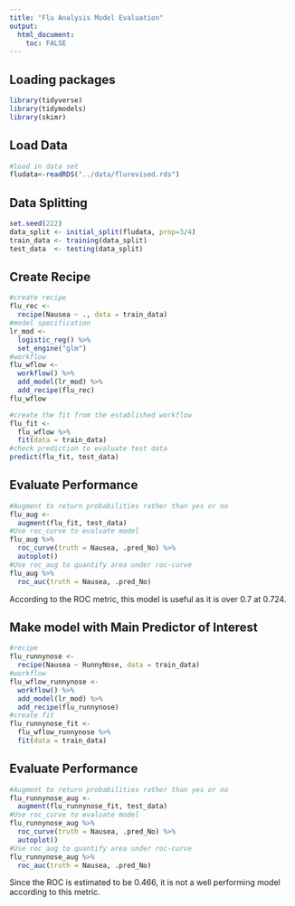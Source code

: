 ```yaml
---
title: "Flu Analysis Model Evaluation"
output:
  html_document:
    toc: FALSE
---
```



## Loading packages
```r
library(tidyverse)
library(tidymodels)
library(skimr)
```
## Load Data

```r
#load in data set
fludata<-readRDS("../data/flurevised.rds")
```

## Data Splitting

```r
set.seed(222)
data_split <- initial_split(fludata, prop=3/4)
train_data <- training(data_split)
test_data  <- testing(data_split)
```

## Create Recipe

```r
#create recipe
flu_rec <- 
  recipe(Nausea ~ ., data = train_data) 
#model specification
lr_mod <- 
  logistic_reg() %>% 
  set_engine("glm")
#workflow
flu_wflow <- 
  workflow() %>% 
  add_model(lr_mod) %>% 
  add_recipe(flu_rec)
flu_wflow
```

```r
#create the fit from the established workflow
flu_fit <- 
  flu_wflow %>% 
  fit(data = train_data)
#check prediction to evaluate test data
predict(flu_fit, test_data)
```

## Evaluate Performance

```r
#Augment to return probabilities rather than yes or no
flu_aug <- 
  augment(flu_fit, test_data)
#Use roc_curve to evaluate model
flu_aug %>% 
  roc_curve(truth = Nausea, .pred_No) %>% 
  autoplot()
#Use roc_aug to quantify area under roc-curve
flu_aug %>% 
  roc_auc(truth = Nausea, .pred_No)
```
According to the ROC metric, this model is useful as it is over 0.7 at 0.724.

## Make model with Main Predictor of Interest

```r
#recipe
flu_runnynose <- 
  recipe(Nausea ~ RunnyNose, data = train_data) 
#workflow
flu_wflow_runnynose <- 
  workflow() %>% 
  add_model(lr_mod) %>% 
  add_recipe(flu_runnynose)
#create fit
flu_runnynose_fit <- 
  flu_wflow_runnynose %>% 
  fit(data = train_data)
```

## Evaluate Performance

```r
#Augment to return probabilities rather than yes or no
flu_runnynose_aug <- 
  augment(flu_runnynose_fit, test_data)
#Use roc_curve to evaluate model
flu_runnynose_aug %>% 
  roc_curve(truth = Nausea, .pred_No) %>% 
  autoplot()
#Use roc_aug to quantify area under roc-curve
flu_runnynose_aug %>% 
  roc_auc(truth = Nausea, .pred_No)
```

Since the ROC is estimated to be 0.466, it is not a well performing model according to this metric.
